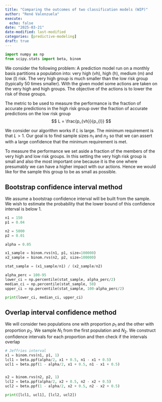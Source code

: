 ```yaml
---
title: "Comparing the outcomes of two classification models (WIP)"
author: "René Valenzuela"
execute:
  echo: false
date: "2025-03-21"
date-modified: last-modified
categories: [predictive-modeling]
draft: true
---
```


```python
import numpy as np
from scipy.stats import beta, binom
```

We consider the following problem: A prediction model run on a monthly basis partitions a population into: very high (vh), high (h), medium (m) and low (l) risk. The very high group is much smaller than the low risk group (typically 50 times smaller). With the given model some actions are taken on the very high and high groups. The objective of the actions is to lower the risk of those groups.

The metric to be used to measure the performance is the fraction of accurate predictions in the high risk group over the fraction of accurate predictions on the low risk group
$$
L = \frac{p_{vh}}{p_{l}}
$$

We consider our algorithm works if $L$ is large. The minimum requirement is that $L>1$. Our goal is to find sample sizes $n_{1}$ and $n_{2}$ so that we can assert with a large confidence that the minimum requirement is met.

To measure the performance we set aside a fraction of the members of the very high and low risk groups. In this setting the very high risk group is small and also the most important one because it is the one where presumably we can have a higher impact with our actions. Hence we would like for the sample this group to be as small as possible.

## Bootstrap confidence interval method

We assume a bootstrap confidence interval will be built from the sample. We wish to estimate the probability that the lower bound of this confidence interval is below 1.

```python
n1 = 150
p1 = 0.04

n2 = 5000
p2 = 0.01

alpha = 0.05
```


```python
x1_sample = binom.rvs(n1, p1, size=100000)
x2_sample = binom.rvs(n2, p2, size=100000)

stat_sample = (x1_sample/n1) / (x2_sample/n2)

alpha_perc = 100-95
lower_ci = np.percentile(stat_sample, alpha_perc/2)
median_ci = np.percentile(stat_sample, 50)
upper_ci = np.percentile(stat_sample, 100-alpha_perc/2)

print(lower_ci, median_ci, upper_ci)
```

## Overlap interval confidence method

We will consider two populations one with proportion $p_{1}$ and the other with proportion $p_{2}$.
We sample $N_{1}$ from the first population and $N_{2}$. We construct confidence intervals for each proportion and then check if the intervals overlap


```python
# Jeffries interval
x1 = binom.rvs(n1, p1, 1)
lcl1 = beta.ppf(alpha/2, x1 + 0.5, n1 - x1 + 0.5)
ucl1 = beta.ppf(1 - alpha/2, x1 + 0.5, n1 - x1 + 0.5)


x2 = binom.rvs(n2, p2, 1)
lcl2 = beta.ppf(alpha/2, x2 + 0.5, n2 - x2 + 0.5)
ucl2 = beta.ppf(1 - alpha/2, x2 + 0.5, n2 - x2 + 0.5)

print([lcl1, ucl1], [lcl2, ucl2])
```

